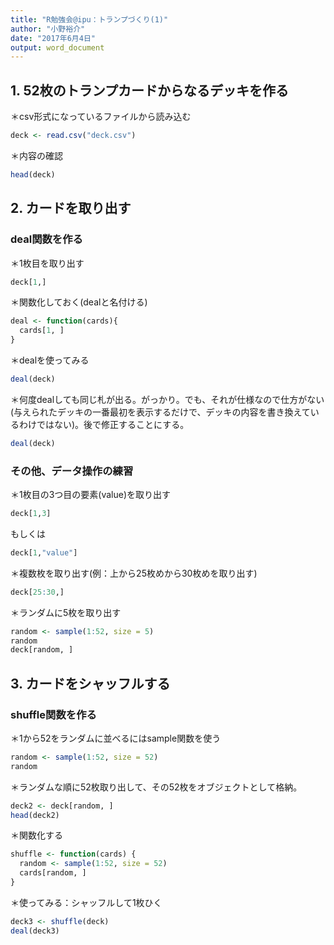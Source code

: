 ```yaml
---
title: "R勉強会@ipu：トランプづくり(1)"
author: "小野裕介"
date: "2017年6月4日"
output: word_document
---
```

## 1. 52枚のトランプカードからなるデッキを作る

＊csv形式になっているファイルから読み込む
```r
deck <- read.csv("deck.csv")
```

＊内容の確認
```r
head(deck)
```

## 2. カードを取り出す

### deal関数を作る

＊1枚目を取り出す
```r
deck[1,]
```

＊関数化しておく(dealと名付ける)
```r
deal <- function(cards){
  cards[1, ]
}
```

＊dealを使ってみる
```r
deal(deck)
```

＊何度dealしても同じ札が出る。がっかり。でも、それが仕様なので仕方がない(与えられたデッキの一番最初を表示するだけで、デッキの内容を書き換えているわけではない)。後で修正することにする。
```r
deal(deck)
```

### その他、データ操作の練習

＊1枚目の3つ目の要素(value)を取り出す
```r
deck[1,3]
```
もしくは
```r
deck[1,"value"]
```

＊複数枚を取り出す(例：上から25枚めから30枚めを取り出す)
```r
deck[25:30,]
```

＊ランダムに5枚を取り出す
```r
random <- sample(1:52, size = 5)
random
deck[random, ]
```

## 3. カードをシャッフルする

### shuffle関数を作る
＊1から52をランダムに並べるにはsample関数を使う
```r
random <- sample(1:52, size = 52)
random
```

＊ランダムな順に52枚取り出して、その52枚をオブジェクトとして格納。
```r
deck2 <- deck[random, ]
head(deck2)
```

＊関数化する
```r
shuffle <- function(cards) {
  random <- sample(1:52, size = 52)
  cards[random, ] 
}
```

＊使ってみる：シャッフルして1枚ひく
```r
deck3 <- shuffle(deck)
deal(deck3)
```